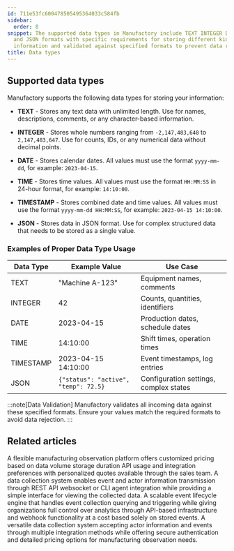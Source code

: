 ```yaml
---
id: 711e53fc600478505495364033c584fb
sidebar:
  order: 8
snippet: The supported data types in Manufactory include TEXT INTEGER DATE TIME TIMESTAMP
  and JSON formats with specific requirements for storing different kinds of manufacturing
  information and validated against specified formats to prevent data rejection.
title: Data types
---
```


## Supported data types

Manufactory supports the following data types for storing your information:

- **TEXT** - Stores any text data with unlimited length. Use for names, descriptions, comments, or any character-based information.
  
- **INTEGER** - Stores whole numbers ranging from `-2,147,483,648` to `2,147,483,647`. Use for counts, IDs, or any numerical data without decimal points.
  
- **DATE** - Stores calendar dates. All values must use the format `yyyy-mm-dd`, for example: `2023-04-15`.
  
- **TIME** - Stores time values. All values must use the format `HH:MM:SS` in 24-hour format, for example: `14:10:00`.
  
- **TIMESTAMP** - Stores combined date and time values. All values must use the format `yyyy-mm-dd HH:MM:SS`, for example: `2023-04-15 14:10:00`.
  
- **JSON** - Stores data in JSON format. Use for complex structured data that needs to be stored as a single value.

### Examples of Proper Data Type Usage

| Data Type | Example Value | Use Case |
|-----------|---------------|----------|
| TEXT | "Machine A-123" | Equipment names, comments |
| INTEGER | 42 | Counts, quantities, identifiers |
| DATE | 2023-04-15 | Production dates, schedule dates |
| TIME | 14:10:00 | Shift times, operation times |
| TIMESTAMP | 2023-04-15 14:10:00 | Event timestamps, log entries |
| JSON | `{"status": "active", "temp": 72.5}` | Configuration settings, complex states |

:::note[Data Validation]
Manufactory validates all incoming data against these specified formats. Ensure your values match the required formats to avoid data rejection.
:::


## Related articles
<CardGrid>
<LinkTitleCard header="<b>Manufactory > Pricing for Manufactory</b>" href="/products/manufactory/pricing/" > A flexible manufacturing observation platform offers customized pricing based on data volume storage duration API usage and integration preferences with personalized quotes available through the sales team. </LinkTitleCard>
<LinkTitleCard header="<b>Manufactory > Collector</b>" href="/products/manufactory/collector/" > A data collection system enables event and actor information transmission through REST API websocket or CLI agent integration while providing a simple interface for viewing the collected data. </LinkTitleCard>
<LinkTitleCard header="<b>Overview</b>" href="/products/manufactory/" > A scalable event lifecycle engine that handles event collection querying and triggering while giving organizations full control over analytics through API-based infrastructure and webhook functionality at a cost based solely on stored events. </LinkTitleCard>
<LinkTitleCard header="<b>Collector > Collecting events via REST API</b>" href="/products/manufactory/collector/rest_api/" > A versatile data collection system accepting actor information and events through multiple integration methods while offering secure authentication and detailed pricing options for manufacturing observation needs. </LinkTitleCard>
</CardGrid>